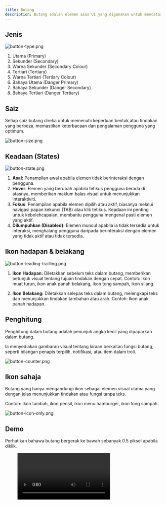 ```yaml
---
title: Butang
description: Butang adalah elemen asas UI yang digunakan untuk mencetuskan tindakan atau acara. Ia memastikan konsistensi, kebolehcapaian, dan seruan tindakan yang jelas.
---
```



## Jenis

![button-type.png](/design/button-type.png)

1. Utama (Primary)
2. Sekunder (Secondary)
3. Warna Sekunder (Secondary Colour)
4. Tertiari (Tertiary)
5. Warna Tertiari (Tertiary Colour)
6. Bahaya Utama (Danger Primary)
7. Bahaya Sekunder (Danger Secondary)
8. Bahaya Tertiari (Danger Tertiary)

## Saiz

Setiap saiz butang direka untuk memenuhi keperluan bentuk atau tindakan yang berbeza, memastikan keterbacaan dan pengalaman pengguna yang optimum.

![button-size.png](/design/button-size.png)

## Keadaan (States)

![button-state.png](/design/button-state.png)

1. **Asal:** Penampilan awal apabila elemen tidak berinteraksi dengan pengguna.
2. **Hover**: Elemen yang berubah apabila tetikus pengguna berada di atasnya, memberikan maklum balas visual untuk menunjukkan interaktiviti.
3. **Fokus**: Penampilan apabila elemen dipilih atau aktif, biasanya melalui navigasi papan kekunci (TAB) atau klik tetikus. Keadaan ini penting untuk kebolehcapaian, membantu pengguna mengenal pasti elemen yang aktif.
4. **Dilumpuhkan (Disabled):** Elemen muncul apabila ia tidak tersedia untuk interaksi, menghalang pengguna daripada berinteraksi dengan elemen yang tidak aktif atau tidak tersedia.

## Ikon hadapan & belakang

![button-leading-trailling.png](/design/button-leading-trailling.png)

1. **Ikon Hadapan:** Diletakkan sebelum teks dalam butang, memberikan petunjuk visual tentang tujuan tindakan dengan cepat.
   Contoh: Ikon muat turun, ikon anak panah belakang, ikon tong sampah, ikon silang.

2. **Ikon Belakang:** Diletakkan selepas teks dalam butang, melengkapi teks dan menunjukkan tindakan tambahan atau arah.
   Contoh: Ikon anak panah hadapan.

## Penghitung

Penghitung dalam butang adalah penunjuk angka kecil yang dipaparkan dalam butang.

Ia menyediakan gambaran visual tentang kiraan berkaitan fungsi butang, seperti bilangan penapis terpilih, notifikasi, atau item dalam troli.

![button-counter.png](/design/button-counter.png)

## Ikon sahaja

Butang yang hanya mengandungi ikon sebagai elemen visual utama yang dengan jelas menunjukkan tindakan atau fungsi tanpa teks.

Contoh: Ikon tambah, ikon pensil, ikon menu hamburger, ikon tong sampah.

![button-icon-only.png](/design/button-icon-only.png)

## Demo

Perhatikan bahawa butang bergerak ke bawah sebanyak 0.5 piksel apabila diklik.

<figure>
  <video controls="true" allowfullscreen="true">
    <source src={s3("/design/button-demo.mov")} type="video/mp4" />
  </video>
</figure>
